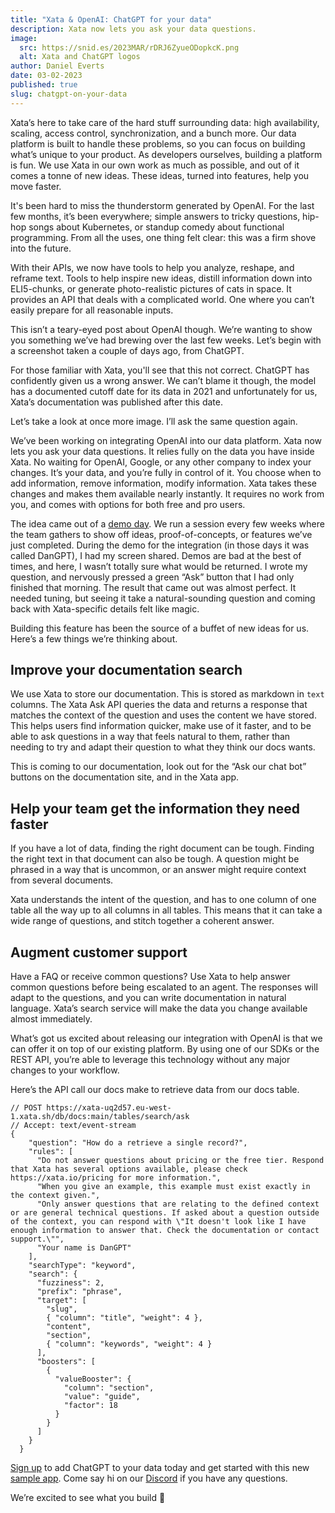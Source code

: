 ```yaml
---
title: "Xata & OpenAI: ChatGPT for your data"
description: Xata now lets you ask your data questions.
image:
  src: https://snid.es/2023MAR/rDRJ6ZyueODopkcK.png
  alt: Xata and ChatGPT logos
author: Daniel Everts
date: 03-02-2023
published: true
slug: chatgpt-on-your-data
---
```


Xata’s here to take care of the hard stuff surrounding data: high availability, scaling, access control, synchronization, and a bunch more. Our data platform is built to handle these problems, so you can focus on building what’s unique to your product. As developers ourselves, building a platform is fun. We use Xata in our own work as much as possible, and out of it comes a tonne of new ideas. These ideas, turned into features, help you move faster.

It's been hard to miss the thunderstorm generated by OpenAI. For the last few months, it’s been everywhere; simple answers to tricky questions, hip-hop songs about Kubernetes, or standup comedy about functional programming. From all the uses, one thing felt clear: this was a firm shove into the future.

With their APIs, we now have tools to help you analyze, reshape, and reframe text. Tools to help inspire new ideas, distill information down into ELI5-chunks, or generate photo-realistic pictures of cats in space. It provides an API that deals with a complicated world. One where you can’t easily prepare for all reasonable inputs.

This isn’t a teary-eyed post about OpenAI though. We’re wanting to show you something we’ve had brewing over the last few weeks. Let’s begin with a screenshot taken a couple of days ago, from ChatGPT.

<ArticleImage src="https://snid.es/2023MAR/jHo8oeWB-7CLpr0d.png" width="1360" height="894" alt="ChatGPT answering a question about Xata wrongly" caption="Do you notice anything weird?" position="center" />


For those familiar with Xata, you'll see that this not correct. ChatGPT has confidently given us a wrong answer. We can’t blame it though, the model has a documented cutoff date for its data in 2021 and unfortunately for us, Xata’s documentation was published after this date.

Let’s take a look at once more image. I’ll ask the same question again.

<ArticleImage src="https://snid.es/2023MAR/j5qMZE8Zx7UaAe4v.png" width="1536" height="1101" alt="DanGPT answering the question correctly" caption="How’s that look to you? Hopefully familiar?" position="center" />

We’ve been working on integrating OpenAI into our data platform. Xata now lets you ask your data questions. It relies fully on the data you have inside Xata. No waiting for OpenAI, Google, or any other company to index your changes. It’s your data, and you’re fully in control of it. You choose when to add information, remove information, modify information. Xata takes these changes and makes them available nearly instantly. It requires no work from you, and comes with options for both free and pro users.

The idea came out of a [demo day](https://twitter.com/xata/status/1626631119306096658?s=61&t=kJ96Ir__sVvypRcu-eaOPw). We run a session every few weeks where the team gathers to show off ideas, proof-of-concepts, or features we’ve just completed. During the demo for the integration (in those days it was called DanGPT), I had my screen shared. Demos are bad at the best of times, and here, I wasn’t totally sure what would be returned. I wrote my question, and nervously pressed a green “Ask” button that I had only finished that morning. The result that came out was almost perfect. It needed tuning, but seeing it take a natural-sounding question and coming back with Xata-specific details felt like magic.

Building this feature has been the source of a buffet of new ideas for us. Here’s a few things we’re thinking about.

## Improve your documentation search

We use Xata to store our documentation. This is stored as markdown in `text` columns. The Xata Ask API queries the data and returns a response that matches the context of the question and uses the content we have stored. This helps users find information quicker, make use of it faster, and to be able to ask questions in a way that feels natural to them, rather than needing to try and adapt their question to what they think our docs wants.

This is coming to our documentation, look out for the “Ask our chat bot” buttons on the documentation site, and in the Xata app.

## Help your team get the information they need faster

If you have a lot of data, finding the right document can be tough. Finding the right text in that document can also be tough. A question might be phrased in a way that is uncommon, or an answer might require context from several documents.

Xata understands the intent of the question, and has to one column of one table all the way up to all columns in all tables. This means that it can take a wide range of questions, and stitch together a coherent answer.

## Augment customer support

Have a FAQ or receive common questions? Use Xata to help answer common questions before being escalated to an agent. The responses will adapt to the questions, and you can write documentation in natural language. Xata’s search service will make the data you change available almost immediately.

What’s got us excited about releasing our integration with OpenAI is that we can offer it on top of our existing platform. By using one of our SDKs or the REST API, you’re able to leverage this technology without any major changes to your workflow.

Here’s the API call our docs make to retrieve data from our docs table.

```jsonc
// POST https://xata-uq2d57.eu-west-1.xata.sh/db/docs:main/tables/search/ask
// Accept: text/event-stream
{
    "question": "How do a retrieve a single record?",
    "rules": [
      "Do not answer questions about pricing or the free tier. Respond that Xata has several options available, please check https://xata.io/pricing for more information.",
      "When you give an example, this example must exist exactly in the context given.",
      "Only answer questions that are relating to the defined context or are general technical questions. If asked about a question outside of the context, you can respond with \"It doesn't look like I have enough information to answer that. Check the documentation or contact support.\"",
      "Your name is DanGPT"
    ],
    "searchType": "keyword",
    "search": {
      "fuzziness": 2,
      "prefix": "phrase",
      "target": [
        "slug",
        { "column": "title", "weight": 4 },
        "content",
        "section",
        { "column": "keywords", "weight": 4 }
      ],
      "boosters": [
        {
          "valueBooster": {
            "column": "section",
            "value": "guide",
            "factor": 18
          }
        }
      ]
    }
  }
```

[Sign up](https://app.xata.io) to add ChatGPT to your data today and get started with this new [sample app](https://github.com/xataio/examples/tree/main/apps/sample-chatgpt). Come say hi on our [Discord](https://xata.io/discord) if you have any questions.

We’re excited to see what you build 🦋
